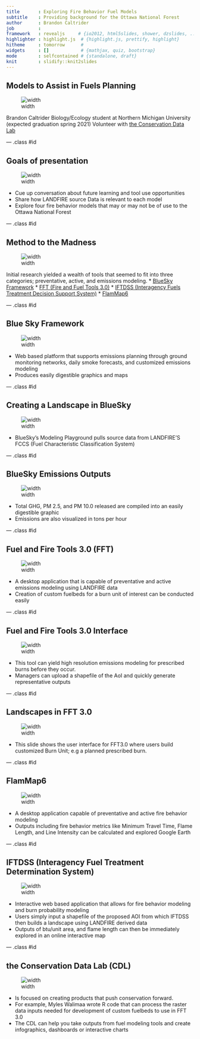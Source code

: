 ```yaml
---
title       : Exploring Fire Behavior Fuel Models
subtitle    : Providing background for the Ottawa National Forest
author      : Brandon Caltrider
job         : 
framework   : revealjs     # {io2012, html5slides, shower, dzslides, ...}
highlighter : highlight.js  # {highlight.js, prettify, highlight}
hitheme     : tomorrow      # 
widgets     : []            # {mathjax, quiz, bootstrap}
mode        : selfcontained # {standalone, draft}
knit        : slidify::knit2slides
---
```


## Models to Assist in Fuels Planning

![width](slide1.JPG)

Brandon Caltrider
Biology/Ecology student at Northern Michigan University (expected graduation spring 2021)
Volunteer with [the Conservation Data Lab](https://rswaty.github.io/TheCDL/)

--- .class #id 

## Goals of presentation

![width](slide2.JPG)

* Cue up conversation about future learning and tool use opportunities
* Share how LANDFIRE source Data is relevant to each model
* Explore four fire behavior models that may or may not be of use to the Ottawa National Forest

--- .class #id 

## Method to the Madness

![width](slide3.JPG)

Initial research yielded a wealth of tools that seemed to fit into three categories; preventative, active, and emissions modeling.
* [BlueSky Framework](https://www.fs.usda.gov/pnw/tools/bluesky-framework)
* [FFT (Fire and Fuel Tools 3.0)](https://www.fs.usda.gov/ccrc/tools/fuel-fire-tools-fft)
* [IFTDSS (Interagency Fuels Treatment Decision Support System)](https://iftdss.firenet.gov/landing_page/)
* [FlamMap6](https://www.firelab.org/project/flammap)

--- .class #id 

## Blue Sky Framework

![width](slide4.JPG)

* Web based platform that supports emissions planning through ground monitoring networks, daily smoke forecasts, and customized emissions modeling
* Produces easily digestible graphics and maps

--- .class #id 

## Creating a Landscape in BlueSky

![width](slide5.JPG)

* BlueSky’s Modeling Playground pulls source data from LANDFIRE'S FCCS (Fuel Characteristic Classification System)

--- .class #id 

## BlueSky Emissions Outputs

![width](slide6.JPG)

* Total GHG, PM 2.5, and PM 10.0 released are compiled into an easily digestible graphic
* Emissions are also visualized in tons per hour 

--- .class #id 

## Fuel and Fire Tools 3.0 (FFT)

![width](slide7.JPG)

* A desktop application that is capable of preventative and active emissions modeling using LANDFIRE data
* Creation of custom fuelbeds for a burn unit of interest can be conducted easily 

--- .class #id 

## Fuel and Fire Tools 3.0 Interface

![width](slide8.JPG)

* This tool can yield high resolution emissions modeling for prescribed burns before they occur. 
* Managers can upload a shapefile of the AoI and quickly generate representative outputs

--- .class #id 

## Landscapes in FFT 3.0

![width](slide9.JPG)

* This slide shows the user interface for FFT3.0 where users build customized Burn Unit; e.g a planned prescribed burn.

--- .class #id 

## FlamMap6

![width](slide10.JPG)

* A desktop application capable of preventative and active fire behavior modeling 
* Outputs including fire behavior metrics like Minimum Travel Time, Flame Length, and Line Intensity can be calculated and explored Google Earth

--- .class #id 

## IFTDSS (Interagency Fuel Treatment Determination System)

![width](slide11.JPG)

* Interactive web based application that allows for fire behavior modeling and burn probability modeling
* Users simply input a shapefile of the proposed AOI from which IFTDSS then builds a landscape using LANDFIRE derived data
* Outputs of btu/unit area, and flame length can then be immediately explored in an online interactive map 

--- .class #id 

## the Conservation Data Lab (CDL)

![width](slide12.JPG)

* Is focused on creating products that push conservation forward.  
* For example, Myles Walimaa wrote R code that can process the raster data inputs needed for development of custom fuelbeds to use in FFT 3.0
* The CDL can help you take outputs from fuel modeling tools and create infographics, dashboards or interactive charts









